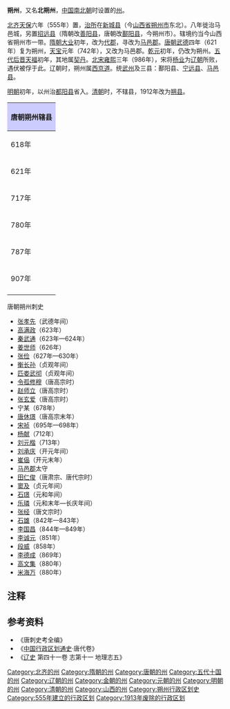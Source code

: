 '''朔州'''，又名'''北朔州'''，[[中国|中国]][[南北朝|南北朝]]时设置的[[州|州]]。

[[北齐|北齐]][[天保_(北齐)|天保]]六年（555年）置，[[治所|治所]]在[[新城县|新城县]]（今[[山西省|山西省]][[朔州市|朔州市]]东北）。八年徙治马邑城，另置[[招远县_(北齐)|招远县]]（隋朝改[[善阳县|善阳县]]，唐朝改[[鄯阳县|鄯阳县]]，今朔州市）。辖境约当今山西省朔州市一带。[[隋朝|隋朝]][[大业_(年号)|大业]]初年，改为[[代郡|代郡]]，寻改为[[马邑郡|马邑郡]]。[[唐朝|唐朝]][[武德|武德]]四年（621年）复为朔州，[[天宝_(唐朝)|天宝]]元年（742年），又改为马邑郡。[[乾元_(唐朝)|乾元]]初年，仍改为朔州。[[五代|五代]][[后晋|后晋]][[天福_(后晋)|天福]]初年，其地属[[契丹|契丹]]。[[北宋|北宋]][[雍熙|雍熙]]三年（986年），宋将[[杨业|杨业]]为[[辽朝|辽朝]]所败，遇伏被俘于此。辽朝时，朔州属[[西京道|西京道]]。统[[武州|武州]]及三县：鄯阳县、[[宁远县|宁远县]]、[[马邑县|马邑县]]。

[[明朝|明朝]]初年，以州治[[都阳县|都阳县]]省入。[[清朝|清朝]]时，不辖县，1912年改为[[朔县|朔县]]。

{| align=center class="wikitable" style="width:600px; text-align:center"
|-
!colspan="2" style="background:#ccccff"|'''唐朝朔州辖县'''
|-
|618年||[[善阳县|善阳县]]、[[开阳县|开阳县]]（改为[[常宁县|常宁县]]）、[[云内县|云内县]]<ref>今[[山西省|山西省]][[大同市|大同市]]</ref>（[[神武县|神武县]]<ref name="#1">今[[山西省|山西省]][[朔州市|朔州市]][[朔城区|朔城区]][[神头镇|神头镇]]马邑村</ref>改属[[应州|应州]]）
|-
|621年||[[善阳县|善阳县]]（废除[[常宁县|常宁县]]，[[云内县|云内县]]改属[[北恒州|北恒州]]）
|-
|717年||[[善阳县|善阳县]]（新设[[马邑县|马邑县]]<ref name="#1"/>）
|-
|780年||[[马邑县|马邑县]]（改治）、[[善阳县|善阳县]]
|-
|787年||[[善阳县|善阳县]]（改治）、[[马邑县|马邑县]]
|-
|907年||[[善阳县|善阳县]]、[[马邑县|马邑县]]（新设[[金城县|金城县]]<ref>今[[山西省|山西省]][[应县|应县]]</ref>，改属[[应州|应州]]）
|-
|}

;唐朝朔州刺史
*[[张孝先|张孝先]]（武德年间）
*[[高满政|高满政]]（623年）
*[[秦武通|秦武通]]（623年—624年）
*[[姜世师|姜世师]]（626年）
*[[张俭|张俭]]（627年—630年）
*[[衡长孙|衡长孙]]（贞观年间）
*[[匹娄武彻|匹娄武彻]]（贞观年间）
*[[令孤修穆|令孤修穆]]（唐高宗时）
*[[赵师立|赵师立]]（唐高宗时）
*[[张玄爱|张玄爱]]（唐高宗时）
*宁某（678年）
*[[唐休璟|唐休璟]]（唐高宗末年）
*[[宋祯|宋祯]]（695年—698年）
*[[杨献|杨献]]（712年）
*[[刘元楷|刘元楷]]（713年）
*[[刘承庆|刘承庆]]（开元年间）
*[[崔偘|崔偘]]（开元末年）
*[[马邑郡|马邑郡]]太守
*[[田仁俊|田仁俊]]（唐肃宗、唐代宗时）
*[[窦及|窦及]]（贞元年间）
*[[石璟|石璟]]（元和年间）
*[[乐璘|乐璘]]（元和末年—长庆年间）
*[[张经|张经]]（唐文宗时）
*[[石雄|石雄]]（842年—843年）
*[[李国昌|李国昌]]（844年—849年）
*[[李诚元|李诚元]]（851年）
*[[段威|段威]]（858年）
*[[李德成|李德成]]（869年）
*[[高文集|高文集]]（880年）
*[[米海万|米海万]]（880年）

== 注释 ==
{{reflist}}
== 参考资料 ==
*《唐刺史考全编》
*《[[中国行政区划通史|中国行政区划通史]]·唐代卷》
*《[[辽史|辽史]] 第四十一卷 志第十一 地理志五》

{{隋朝行政區劃|nocat}}
{{唐朝行政區劃|nocat}}
{{五代行政區劃|nocat}}
{{辽朝行政区划|nocat}}
{{金朝行政区划|nocat}}
{{DEFAULTSORT:S}}
[[Category:北齐的州|Category:北齐的州]]
[[Category:隋朝的州|Category:隋朝的州]]
[[Category:唐朝的州|Category:唐朝的州]]
[[Category:五代十国的州|Category:五代十国的州]]
[[Category:辽朝的州|Category:辽朝的州]]
[[Category:金朝的州|Category:金朝的州]]
[[Category:元朝的州|Category:元朝的州]]
[[Category:明朝的州|Category:明朝的州]]
[[Category:清朝的州|Category:清朝的州]]
[[Category:山西的州|Category:山西的州]]
[[Category:朔州行政区划史|Category:朔州行政区划史]]
[[Category:555年建立的行政区划|Category:555年建立的行政区划]]
[[Category:1913年废除的行政区划|Category:1913年废除的行政区划]]